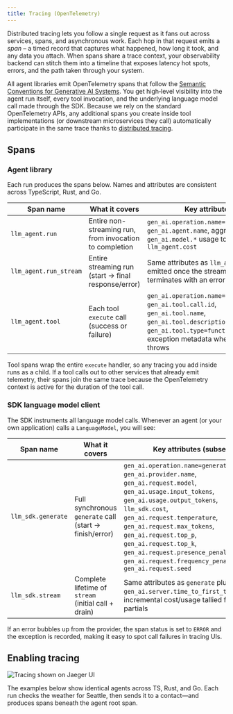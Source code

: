 ```yaml
---
title: Tracing (OpenTelemetry)
---
```



Distributed tracing lets you follow a single request as it fans out across services, spans, and asynchronous work. Each hop in that request emits a *span* – a timed record that captures what happened, how long it took, and any data you attach. When spans share a trace context, your observability backend can stitch them into a timeline that exposes latency hot spots, errors, and the path taken through your system.

All agent libraries emit OpenTelemetry spans that follow the [Semantic Conventions for Generative AI Systems](https://opentelemetry.io/docs/specs/semconv/gen-ai/). You get high‑level visibility into the agent run itself, every tool invocation, and the underlying language model call made through the SDK. Because we rely on the standard OpenTelemetry APIs, any additional spans you create inside tool implementations (or downstream microservices they call) automatically participate in the same trace thanks to [distributed tracing](https://microservices.io/patterns/observability/distributed-tracing.html).

## Spans 

### Agent library

Each run produces the spans below. Names and attributes are consistent across TypeScript, Rust, and Go.

| Span name              | What it covers                                          | Key attributes                                                                                     |
| ---------------------- | ------------------------------------------------------- | --------------------------------------------------------------------------------------------------- |
| `llm_agent.run`        | Entire non-streaming run, from invocation to completion | `gen_ai.operation.name=invoke_agent`, `gen_ai.agent.name`, aggregated `gen_ai.model.*` usage tokens, `llm_agent.cost` |
| `llm_agent.run_stream` | Entire streaming run (start → final response/error)     | Same attributes as `llm_agent.run`; emitted once the stream finishes or terminates with an error |
| `llm_agent.tool`       | Each tool `execute` call (success or failure)           | `gen_ai.operation.name=execute_tool`, `gen_ai.tool.call.id`, `gen_ai.tool.name`, `gen_ai.tool.description`, `gen_ai.tool.type=function`, exception metadata when `execute` throws |

Tool spans wrap the entire `execute` handler, so any tracing you add inside runs as a child. If a tool calls out to other services that already emit telemetry, their spans join the same trace because the OpenTelemetry context is active for the duration of the tool call.

### SDK language model client

The SDK instruments all language model calls. Whenever an agent (or your own application) calls a `LanguageModel`, you will see:

| Span name            | What it covers                                           | Key attributes (subset)                                                                                                                                                                     |
| -------------------- | ------------------------------------------------------- | ------------------------------------------------------------------------------------------------------------------------------------------------------------------------------------------- |
| `llm_sdk.generate`   | Full synchronous `generate` call (start → finish/error) | `gen_ai.operation.name=generate_content`, `gen_ai.provider.name`, `gen_ai.request.model`, `gen_ai.usage.input_tokens`, `gen_ai.usage.output_tokens`, `llm_sdk.cost`, `gen_ai.request.temperature`, `gen_ai.request.max_tokens`, `gen_ai.request.top_p`, `gen_ai.request.top_k`, `gen_ai.request.presence_penalty`, `gen_ai.request.frequency_penalty`, `gen_ai.request.seed` |
| `llm_sdk.stream`     | Complete lifetime of `stream` (initial call + drain)    | Same attributes as `generate` plus `gen_ai.server.time_to_first_token` and incremental cost/usage tallied from partials                                                                                                       |

If an error bubbles up from the provider, the span status is set to `ERROR` and the exception is recorded, making it easy to spot call failures in tracing UIs.

## Enabling tracing

![Tracing shown on Jaeger UI](../../../../assets/examples/tracing.png)

The examples below show identical agents across TS, Rust, and Go. Each run checks the weather for Seattle, then sends it to a contact—and produces spans beneath the agent root span.

<Tabs>
  <TabItem label="TypeScript">
    <Code code={jsTracingExample} lang="typescript" title="examples/tracing.ts" />
  </TabItem>
  <TabItem label="Rust">
    <Code code={rustTracingExample} lang="rust" title="examples/tracing.rs" />
  </TabItem>
  <TabItem label="Go">
    <Code code={goTracingExample} lang="go" title="examples/tracing/main.go" />
  </TabItem>
</Tabs>
